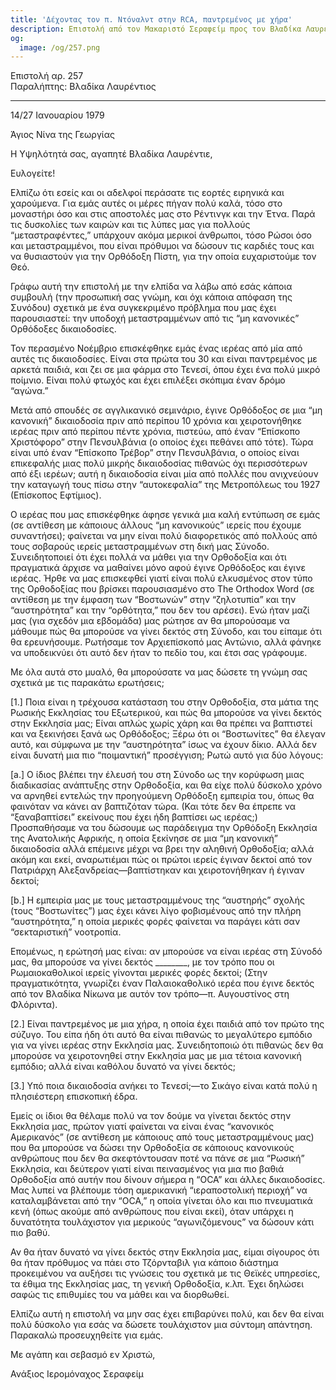 ```yaml
---
title: 'Δέχοντας τον π. Ντόναλντ στην RCA, παντρεμένος με χήρα'
description: Επιστολή από τον Μακαριστό Σεραφείμ προς τον Βλαδίκα Λαυρέντιο.
og:
  image: /og/257.png
---
```


<div style={{textAlign:'right', fontFamily:'monospace'}}>Επιστολή αρ. 257</div>
<div style={{textAlign:'left', fontFamily:'monospace'}}>Παραλήπτης: Βλαδίκα Λαυρέντιος</div>

---

14/27 Ιανουαρίου 1979

Άγιος Νίνα της Γεωργίας

Η Υψηλότητά σας, αγαπητέ Βλαδίκα Λαυρέντιε,

Ευλογείτε!

Ελπίζω ότι εσείς και οι αδελφοί περάσατε τις εορτές ειρηνικά και χαρούμενα. Για εμάς αυτές οι μέρες πήγαν πολύ καλά, τόσο στο μοναστήρι όσο και στις αποστολές μας στο Ρέντινγκ και την Έτνα. Παρά τις δυσκολίες των καιρών και τις λύπες μας για πολλούς “μεταστραφέντες,” υπάρχουν ακόμα μερικοί άνθρωποι, τόσο Ρώσοι όσο και μεταστραμμένοι, που είναι πρόθυμοι να δώσουν τις καρδιές τους και να θυσιαστούν για την Ορθόδοξη Πίστη, για την οποία ευχαριστούμε τον Θεό.

Γράφω αυτή την επιστολή με την ελπίδα να λάβω από εσάς κάποια συμβουλή (την προσωπική σας γνώμη, και όχι κάποια απόφαση της Συνόδου) σχετικά με ένα συγκεκριμένο πρόβλημα που μας έχει παρουσιαστεί: την υποδοχή μεταστραμμένων από τις “μη κανονικές” Ορθόδοξες δικαιοδοσίες.

Τον περασμένο Νοέμβριο επισκέφθηκε εμάς ένας ιερέας από μία από αυτές τις δικαιοδοσίες. Είναι στα πρώτα του 30 και είναι παντρεμένος με αρκετά παιδιά, και ζει σε μια φάρμα στο Τενεσί, όπου έχει ένα πολύ μικρό ποίμνιο. Είναι πολύ φτωχός και έχει επιλέξει σκόπιμα έναν δρόμο “αγώνα.”

Μετά από σπουδές σε αγγλικανικό σεμινάριο, έγινε Ορθόδοξος σε μια “μη κανονική” δικαιοδοσία πριν από περίπου 10 χρόνια και χειροτονήθηκε ιερέας πριν από περίπου πέντε χρόνια, πιστεύω, από έναν “Επίσκοπο Χριστόφορο” στην Πενσυλβάνια (ο οποίος έχει πεθάνει από τότε). Τώρα είναι υπό έναν “Επίσκοπο Τρέβορ” στην Πενσυλβάνια, ο οποίος είναι επικεφαλής μιας πολύ μικρής δικαιοδοσίας πιθανώς όχι περισσότερων από έξι ιερέων; αυτή η δικαιοδοσία είναι μία από πολλές που ανιχνεύουν την καταγωγή τους πίσω στην “αυτοκεφαλία” της Μετροπόλεως του 1927 (Επίσκοπος Εφτίμιος).

Ο ιερέας που μας επισκέφθηκε άφησε γενικά μια καλή εντύπωση σε εμάς (σε αντίθεση με κάποιους άλλους “μη κανονικούς” ιερείς που έχουμε συναντήσει); φαίνεται να μην είναι πολύ διαφορετικός από πολλούς από τους σοβαρούς ιερείς μεταστραμμένων στη δική μας Σύνοδο. Συνειδητοποιεί ότι έχει πολλά να μάθει για την Ορθοδοξία και ότι πραγματικά άρχισε να μαθαίνει μόνο αφού έγινε Ορθόδοξος και έγινε ιερέας. Ήρθε να μας επισκεφθεί γιατί είναι πολύ ελκυσμένος στον τύπο της Ορθοδοξίας που βρίσκει παρουσιασμένο στο The Orthodox Word (σε αντίθεση με την έμφαση των “Βοστωνών” στην “ζηλοτυπία” και την “αυστηρότητα” και την “ορθότητα,” που δεν του αρέσει). Ενώ ήταν μαζί μας (για σχεδόν μια εβδομάδα) μας ρώτησε αν θα μπορούσαμε να μάθουμε πώς θα μπορούσε να γίνει δεκτός στη Σύνοδο, και του είπαμε ότι θα ερευνήσουμε. Ρωτήσαμε τον Αρχιεπίσκοπό μας Αντώνιο, αλλά φάνηκε να υποδεικνύει ότι αυτό δεν ήταν το πεδίο του, και έτσι σας γράφουμε.

Με όλα αυτά στο μυαλό, θα μπορούσατε να μας δώσετε τη γνώμη σας σχετικά με τις παρακάτω ερωτήσεις;

[1.] Ποια είναι η τρέχουσα κατάσταση του στην Ορθοδοξία, στα μάτια της Ρωσικής Εκκλησίας του Εξωτερικού, και πώς θα μπορούσε να γίνει δεκτός στην Εκκλησία μας; Είναι απλώς χωρίς χάρη και θα πρέπει να βαπτιστεί και να ξεκινήσει ξανά ως Ορθόδοξος; Ξέρω ότι οι “Βοστωνίτες” θα έλεγαν αυτό, και σύμφωνα με την “αυστηρότητα” ίσως να έχουν δίκιο. Αλλά δεν είναι δυνατή μια πιο “ποιμαντική” προσέγγιση; Ρωτώ αυτό για δύο λόγους:

[a.] Ο ίδιος βλέπει την έλευσή του στη Σύνοδο ως την κορύφωση μιας διαδικασίας ανάπτυξης στην Ορθοδοξία, και θα είχε πολύ δύσκολο χρόνο να αρνηθεί εντελώς την προηγούμενη Ορθόδοξη εμπειρία του, όπως θα φαινόταν να κάνει αν βαπτιζόταν τώρα. (Και τότε δεν θα έπρεπε να “ξαναβαπτίσει” εκείνους που έχει ήδη βαπτίσει ως ιερέας;) Προσπαθήσαμε να του δώσουμε ως παράδειγμα την Ορθόδοξη Εκκλησία της Ανατολικής Αφρικής, η οποία ξεκίνησε σε μια “μη κανονική” δικαιοδοσία αλλά επέμεινε μέχρι να βρει την αληθινή Ορθοδοξία; αλλά ακόμη και εκεί, αναρωτιέμαι πώς οι πρώτοι ιερείς έγιναν δεκτοί από τον Πατριάρχη Αλεξανδρείας—βαπτίστηκαν και χειροτονήθηκαν ή έγιναν δεκτοί;

[b.] Η εμπειρία μας με τους μεταστραμμένους της “αυστηρής” σχολής (τους “Βοστωνίτες”) μας έχει κάνει λίγο φοβισμένους από την πλήρη “αυστηρότητα,” η οποία μερικές φορές φαίνεται να παράγει κάτι σαν “σεκταριστική” νοοτροπία.

Επομένως, η ερώτησή μας είναι: αν μπορούσε να είναι ιερέας στη Σύνοδό μας, θα μπορούσε να γίνει δεκτός ________, με τον τρόπο που οι Ρωμαιοκαθολικοί ιερείς γίνονται μερικές φορές δεκτοί; (Στην πραγματικότητα, γνωρίζει έναν Παλαιοκαθολικό ιερέα που έγινε δεκτός από τον Βλαδίκα Νίκωνα με αυτόν τον τρόπο—π. Αυγουστίνος στη Φλόριντα).

[2.] Είναι παντρεμένος με μια χήρα, η οποία έχει παιδιά από τον πρώτο της σύζυγο. Του είπα ήδη ότι αυτό θα είναι πιθανώς το μεγαλύτερο εμπόδιο για να γίνει ιερέας στην Εκκλησία μας. Συνειδητοποιώ ότι πιθανώς δεν θα μπορούσε να χειροτονηθεί στην Εκκλησία μας με μια τέτοια κανονική εμπόδιο; αλλά είναι καθόλου δυνατό να γίνει δεκτός;

[3.] Υπό ποια δικαιοδοσία ανήκει το Τενεσί;—το Σικάγο είναι κατά πολύ η πλησιέστερη επισκοπική έδρα.

Εμείς οι ίδιοι θα θέλαμε πολύ να τον δούμε να γίνεται δεκτός στην Εκκλησία μας, πρώτον γιατί φαίνεται να είναι ένας “κανονικός Αμερικανός” (σε αντίθεση με κάποιους από τους μεταστραμμένους μας) που θα μπορούσε να δώσει την Ορθοδοξία σε κάποιους κανονικούς ανθρώπους που δεν θα σκεφτόντουσαν ποτέ να πάνε σε μια “Ρωσική” Εκκλησία, και δεύτερον γιατί είναι πεινασμένος για μια πιο βαθιά Ορθοδοξία από αυτήν που δίνουν σήμερα η “OCA” και άλλες δικαιοδοσίες. Μας λυπεί να βλέπουμε τόση αμερικανική “ιεραποστολική περιοχή” να καταλαμβάνεται από την “OCA,” η οποία γίνεται όλο και πιο πνευματικά κενή (όπως ακούμε από ανθρώπους που είναι εκεί), όταν υπάρχει η δυνατότητα τουλάχιστον για μερικούς “αγωνιζόμενους” να δώσουν κάτι πιο βαθύ.

Αν θα ήταν δυνατό να γίνει δεκτός στην Εκκλησία μας, είμαι σίγουρος ότι θα ήταν πρόθυμος να πάει στο Τζόρνταβιλ για κάποιο διάστημα προκειμένου να αυξήσει τις γνώσεις του σχετικά με τις Θεϊκές υπηρεσίες, τα έθιμα της Εκκλησίας μας, τη γενική Ορθοδοξία, κ.λπ. Έχει δηλώσει σαφώς τις επιθυμίες του να μάθει και να διορθωθεί.

Ελπίζω αυτή η επιστολή να μην σας έχει επιβαρύνει πολύ, και δεν θα είναι πολύ δύσκολο για εσάς να δώσετε τουλάχιστον μια σύντομη απάντηση. Παρακαλώ προσευχηθείτε για εμάς.

Με αγάπη και σεβασμό εν Χριστώ,

Ανάξιος Ιερομόναχος Σεραφείμ